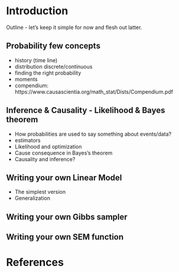 # Introduction {#intro}

Outline - let's keep it simple for now and flesh out latter.

## Probability few concepts

- history (time line)
- distribution discrete/continuous
- finding the right probability
- moments
- compendium: https://www.causascientia.org/math_stat/Dists/Compendium.pdf

## Inference & Causality - Likelihood & Bayes theorem

- How probabilities are used to say something about events/data?
- estimators
- Likelihood and optimization
- Cause consequence in Bayes's theorem
- Causality and inference?


## Writing your own Linear Model

- The simplest version
- Generalization


## Writing your own Gibbs sampler


## Writing your own SEM function



# References
